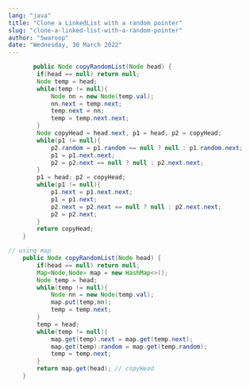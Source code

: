 ```yaml
---
lang: "java"
title: "Clone a LinkedList with a random pointer"
slug: "clone-a-linked-list-with-a-random-pointer"
author: "Swaroop"
date: "Wednesday, 30 March 2022"
---
```

```java
       public Node copyRandomList(Node head) {
        if(head == null) return null;
        Node temp = head;
        while(temp != null){
            Node nn = new Node(temp.val);
            nn.next = temp.next;
            temp.next = nn;
            temp = temp.next.next;
        }
        Node copyHead = head.next, p1 = head, p2 = copyHead;
        while(p1 != null){
            p2.random = p1.random == null ? null : p1.random.next;
            p1 = p1.next.next;
            p2 = p2.next == null ? null : p2.next.next;
        }
        p1 = head; p2 = copyHead;
        while(p1 != null){
            p1.next = p1.next.next;
            p1 = p1.next;
            p2.next = p2.next == null ? null : p2.next.next;
            p2 = p2.next;
        }
        return copyHead;
    }

// using map
    public Node copyRandomList(Node head) {
        if(head == null) return null;
        Map<Node,Node> map = new HashMap<>();
        Node temp = head;
        while(temp != null){
            Node nn = new Node(temp.val);
            map.put(temp,nn);
            temp = temp.next;
        }
        temp = head;
        while(temp != null){
            map.get(temp).next = map.get(temp.next);
            map.get(temp).random = map.get(temp.random);
            temp = temp.next;
        }
        return map.get(head); // copyHead
    }
```